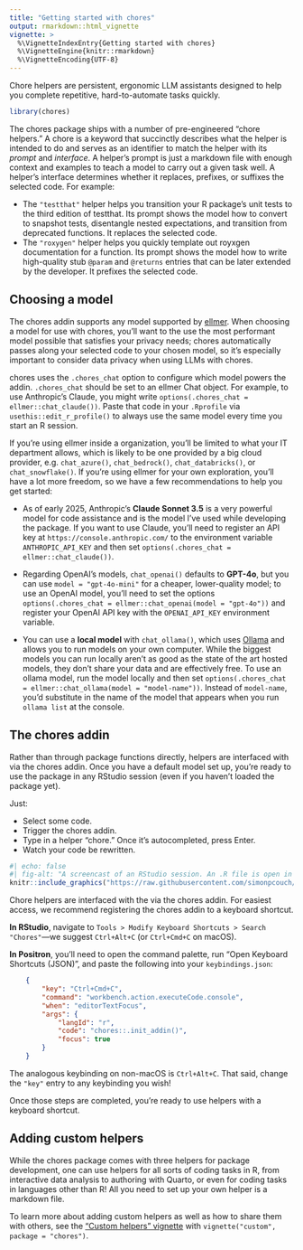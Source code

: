 ```yaml
---
title: "Getting started with chores"
output: rmarkdown::html_vignette
vignette: >
  %\VignetteIndexEntry{Getting started with chores}
  %\VignetteEngine{knitr::rmarkdown}
  %\VignetteEncoding{UTF-8}
---
```


Chore helpers are persistent, ergonomic LLM assistants designed to help you complete repetitive, hard-to-automate tasks quickly.

```r
library(chores)
```

The chores package ships with a number of pre-engineered "chore helpers." A chore is a keyword that succinctly describes what the helper is intended to do and serves as an identifier to match the helper with its _prompt_ and _interface_. A helper's prompt is just a markdown file with enough context and examples to teach a model to carry out a given task well. A helper's interface determines whether it replaces, prefixes, or suffixes the selected code. For example:

* The `"testthat"` helper helps you transition your R package's unit tests to the third edition of testthat. Its prompt shows the model how to convert to snapshot tests, disentangle nested expectations, and transition from deprecated functions. It replaces the selected code.
* The `"roxygen"` helper helps you quickly template out royxgen documentation for a function. Its prompt shows the model how to write high-quality stub `@param` and `@returns` entries that can be later extended by the developer. It prefixes the selected code.

## Choosing a model

The chores addin supports any model supported by [ellmer](https://ellmer.tidyverse.org/). When choosing a model for use with chores, you'll want to the use the most performant model possible that satisfies your privacy needs; chores automatically passes along your selected code to your chosen model, so it's especially important to consider data privacy when using LLMs with chores.

chores uses the `.chores_chat` option to configure which model powers the addin. `.chores_chat` should be set to an ellmer Chat object. For example, to use Anthropic's Claude, you might write `options(.chores_chat = ellmer::chat_claude())`. Paste that code in your `.Rprofile` via `usethis::edit_r_profile()` to always use the same model every time you start an R session.

If you're using ellmer inside a organization, you'll be limited to what your IT department allows, which is likely to be one provided by a big cloud provider, e.g. `chat_azure()`, `chat_bedrock()`, `chat_databricks()`, or `chat_snowflake()`. If you're using ellmer for your own exploration, you'll have a lot more freedom, so we have a few recommendations to help you get started:

- As of early 2025, Anthropic's **Claude Sonnet 3.5** is a very powerful model for code assistance and is the model I've used while developing the package. If you want to use Claude, you'll need to register an API key at `https://console.anthropic.com/` to the environment variable `ANTHROPIC_API_KEY` and then set `options(.chores_chat = ellmer::chat_claude())`. 

* Regarding OpenAI's models, `chat_openai()` defaults to **GPT-4o**, but you can use `model = "gpt-4o-mini"` for a cheaper, lower-quality model; to use an OpenAI model, you'll need to set the options `options(.chores_chat = ellmer::chat_openai(model = "gpt-4o"))` and register your OpenAI API key with the `OPENAI_API_KEY` environment variable.

- You can use a **local model** with `chat_ollama()`, which uses [Ollama](https://ollama.com) and allows you to run models on your own computer. While the biggest models you can run locally aren't as good as the state of the art hosted models, they don't share your data and are effectively free. To use an ollama model, run the model locally and then set `options(.chores_chat = ellmer::chat_ollama(model = "model-name"))`. Instead of `model-name`, you'd substitute in the name of the model that appears when you run `ollama list` at the console.

## The chores addin

Rather than through package functions directly, helpers are interfaced with via the chores addin. Once you have a default model set up, you're ready to use the package in any RStudio session (even if you haven't loaded the package yet).

Just:

* Select some code.
* Trigger the chores addin.
* Type in a helper "chore." Once it's autocompleted, press Enter.
* Watch your code be rewritten.

```r
#| echo: false
#| fig-alt: "A screencast of an RStudio session. An .R file is open in the editor with a function definition. The user selects various subsets of the function and, after selecting from a dropdown menu, the helper assistant converts erroring code and drafts function documentation."
knitr::include_graphics("https://raw.githubusercontent.com/simonpcouch/chores/refs/heads/main/inst/figs/addin.gif")
```

Chore helpers are interfaced with the via the chores addin. For easiest access, we recommend registering the chores addin to a keyboard shortcut.

**In RStudio**, navigate to `Tools > Modify Keyboard Shortcuts > Search "Chores"`---we suggest `Ctrl+Alt+C` (or `Ctrl+Cmd+C` on macOS).

**In Positron**, you'll need to open the command palette, run "Open Keyboard Shortcuts (JSON)", and paste the following into your `keybindings.json`:

```json
    {
        "key": "Ctrl+Cmd+C",
        "command": "workbench.action.executeCode.console",
        "when": "editorTextFocus",
        "args": {
            "langId": "r",
            "code": "chores::.init_addin()",
            "focus": true
        }
    }
```

The analogous keybinding on non-macOS is `Ctrl+Alt+C`. That said, change the `"key"` entry to any keybinding you wish!

Once those steps are completed, you're ready to use helpers with a keyboard shortcut.

## Adding custom helpers

While the chores package comes with three helpers for package development, one can use helpers for all sorts of coding tasks in R, from interactive data analysis to authoring with Quarto, or even for coding tasks in languages other than R! All you need to set up your own helper is a markdown file.

To learn more about adding custom helpers as well as how to share them with others, see the ["Custom helpers" vignette](custom.html) with `vignette("custom", package = "chores")`.
